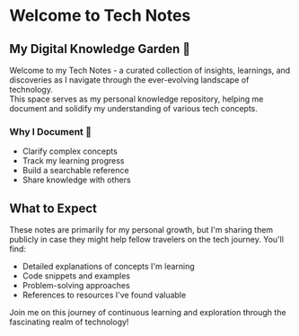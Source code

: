 # Welcome to Tech Notes


<div className="flex flex-col gap-4">
  <div className="mt-4 rounded-lg border border-neutral-200 p-6 dark:border-neutral-800">
    <h2 className="text-2xl font-bold mb-2">My Digital Knowledge Garden 🌱</h2>
    <div>
      Welcome to my Tech Notes - a curated collection of insights, learnings, and discoveries as I navigate through the ever-evolving landscape of technology.
    </div>
  </div>

  <Callout type="info">
    This space serves as my personal knowledge repository, helping me document and solidify my understanding of various tech concepts.
  </Callout>

  <div className="grid grid-cols-1 mt-2">
    <div className="rounded-lg border border-neutral-200 p-4 dark:border-neutral-800">
      <h3 className="text-lg font-semibold">Why I Document 📝</h3>
      <ul className="mt-2 list-disc list-inside">
        <li>Clarify complex concepts</li>
        <li>Track my learning progress</li>
        <li>Build a searchable reference</li>
        <li>Share knowledge with others</li>
      </ul>
    </div>
  </div>
</div>

## What to Expect

These notes are primarily for my personal growth, but I'm sharing them publicly in case they might help fellow travelers on the tech journey. You'll find:

- Detailed explanations of concepts I'm learning
- Code snippets and examples
- Problem-solving approaches
- References to resources I've found valuable

Join me on this journey of continuous learning and exploration through the fascinating realm of technology!